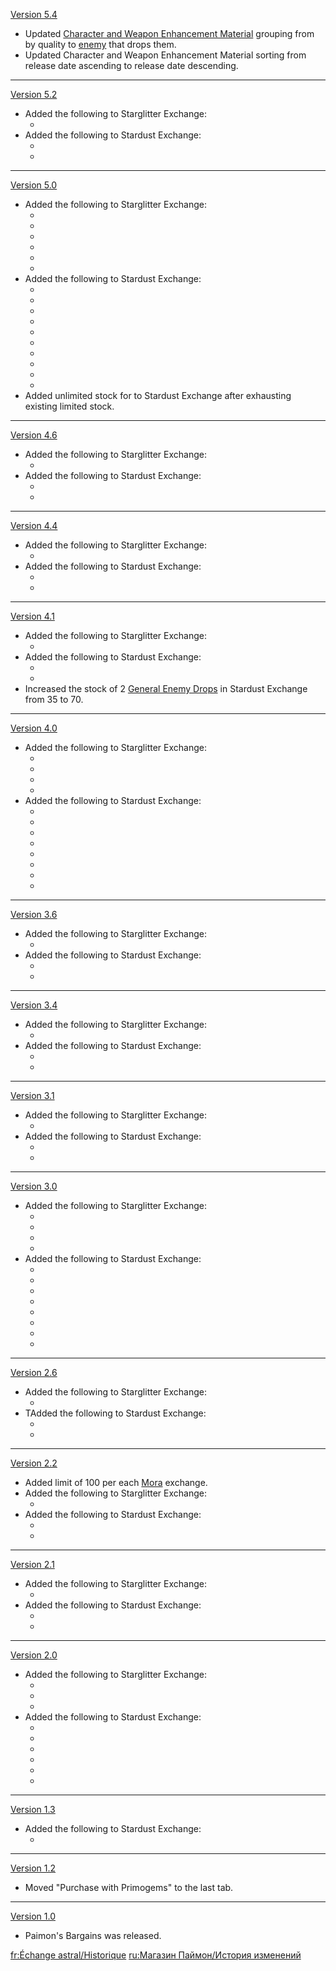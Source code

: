 {{Change History/Header}}
[[Version 5.4]]
* Updated [[Character and Weapon Enhancement Material]] grouping from by quality to [[enemy]] that drops them.
* Updated Character and Weapon Enhancement Material sorting from release date ascending to release date descending.
----
[[Version 5.2]]
* Added the following to Starglitter Exchange:
** {{Item|Illusory Leafcoil|20}}
* Added the following to Stardust Exchange:
** {{Item|Bewildering Broadleaf|20}}
** {{Item|Refractive Bud|20}}
----
[[Version 5.0]]
* Added the following to Starglitter Exchange:
** {{Item|Crown of Insight|20}}
** {{Item|Sigil of a Striding Will|20}}
** {{Item|Ignited Seeing Eye|20}}
** {{Item|Heart of the Secret Source|20}}
** {{Item|Tyrant's Fang|20}}
** {{Item|Saurian-Crowned Warrior's Golden Whistle|20}}
* Added the following to Stardust Exchange:
** {{Item|Locus of a Clear Will|20}}
** {{Item|Shard of a Shattered Will|20}}
** {{Item|Ignited Seed of Life|20}}
** {{Item|Ignited Stone|20}}
** {{Item|Sheath of the Secret Source|20}}
** {{Item|Axis of the Secret Source|20}}
** {{Item|Seasoned Fang|20}}
** {{Item|Juvenile Fang|20}}
** {{Item|Warrior's Metal Whistle|20}}
** {{Item|Sentry's Wooden Whistle|20}}
* Added unlimited stock for {{Item|Mystic Enhancement Ore|20}} to Stardust Exchange after exhausting existing limited stock.
----
[[Version 4.6]]
* Added the following to Starglitter Exchange:
** {{Item|Still-Smoldering Hilt|20}}
* Added the following to Stardust Exchange:
** {{Item|Splintered Hilt|20}}
** {{Item|Ruined Hilt|20}}
----
[[Version 4.4]]
* Added the following to Starglitter Exchange:
** {{Item|Chasmlight Fin|20}}
* Added the following to Stardust Exchange:
** {{Item|Feathery Fin|20}}
** {{Item|Lunar Fin|20}}
----
[[Version 4.1]]
* Added the following to Starglitter Exchange:
** {{Item|Operative's Constancy|20}}
* Added the following to Stardust Exchange:
** {{Item|Old Operative's Pocket Watch|20}}
** {{Item|Operative's Standard Pocket Watch|20}}
* Increased the stock of 2{{Star}} [[General Enemy Drops]] in Stardust Exchange from 35 to 70.
----
[[Version 4.0]]
* Added the following to Starglitter Exchange:
** {{Item|Xenochromatic Crystal|20}}
** {{Item|Artificed Dynamic Gear|20}}
** {{Item|Newborn Tainted Hydro Phantasm|20}}
** {{Item|Alien Life Core|20}}
* Added the following to Stardust Exchange:
** {{Item|Transoceanic Pearl|20}}
** {{Item|Transoceanic Chunk|20}}
** {{Item|Meshing Gear|20}}
** {{Item|Mechanical Spur Gear|20}}
** {{Item|Drop of Tainted Water|20}}
** {{Item|Scoop of Tainted Water|20}}
** {{Item|Rift Core|20}}
** {{Item|Foreign Synapse|20}}
----
[[Version 3.6]]
* Added the following to Starglitter Exchange:
** {{Item|Wanderer's Blooming Flower|20}}
* Added the following to Stardust Exchange:
** {{Item|Treasured Flower|20}}
** {{Item|A Flower Yet to Bloom|20}}
----
[[Version 3.4]]
* Added the following to Starglitter Exchange:
** {{Item|Marked Shell|20}}
* Added the following to Stardust Exchange:
** {{Item|Sturdy Shell|20}}
** {{Item|Desiccated Shell|20}}
----
[[Version 3.1]]
* Added the following to Starglitter Exchange:
** {{Item|Radiant Prism|20}}
* Added the following to Stardust Exchange:
** {{Item|Turbid Prism|20}}
** {{Item|Damaged Prism|20}}
----
[[Version 3.0]]
* Added the following to Starglitter Exchange:
** {{Item|Chaos Bolt|20}}
** {{Item|Robust Fungal Nucleus|20}}
** {{Item|Rich Red Brocade|20}}
** {{Item|Crystalline Cyst Dust|20}}
* Added the following to Stardust Exchange:
** {{Item|Chaos Module|20}}
** {{Item|Dormant Fungal Nucleus|20}}
** {{Item|Chaos Storage|20}}
** {{Item|Inactivated Fungal Nucleus|20}}
** {{Item|Luminescent Pollen|20}}
** {{Item|Trimmed Red Silk|20}}
** {{Item|Faded Red Satin|20}}
** {{Item|Fungal Spores|20}}
----
[[Version 2.6]]
* Added the following to Starglitter Exchange:
** {{Item|Deathly Statuette|20}}
* TAdded the following to Stardust Exchange:
** {{Item|Dark Statuette|20}}
** {{Item|Gloomy Statuette|20}}
----
[[Version 2.2]]
* Added limit of 100 per each [[Mora]] exchange.
* Added the following to Starglitter Exchange:
** {{Item|Concealed Talon|20}}
* Added the following to Stardust Exchange:
** {{Item|Concealed Unguis|20}}
** {{Item|Concealed Claw|20}}
----
[[Version 2.1]]
* Added the following to Starglitter Exchange:
** {{Item|Spectral Nucleus|20}}
* Added the following to Stardust Exchange:
** {{Item|Spectral Heart|20}}
** {{Item|Spectral Husk|20}}
----
[[Version 2.0]]
* Added the following to Starglitter Exchange:
** {{Item|Chaos Oculus|20}}
** {{Item|Polarizing Prism|20}}
** {{Item|Famed Handguard|20}}
* Added the following to Stardust Exchange:
** {{Item|Chaos Axis|20}}
** {{Item|Crystal Prism|20}}
** {{Item|Kageuchi Handguard|20}}
** {{Item|Chaos Gear|20}}
** {{Item|Dismal Prism|20}}
** {{Item|Old Handguard|20}}
----
[[Version 1.3]]
* Added the following to Stardust Exchange:
** {{Item|Dust of Azoth|20}}
----
[[Version 1.2]]
* Moved "Purchase with Primogems" to the last tab.
----
[[Version 1.0]]
* Paimon's Bargains was released.
<noinclude>


[[fr:Échange astral/Historique]]
[[ru:Магазин Паймон/История изменений]]
</noinclude>
